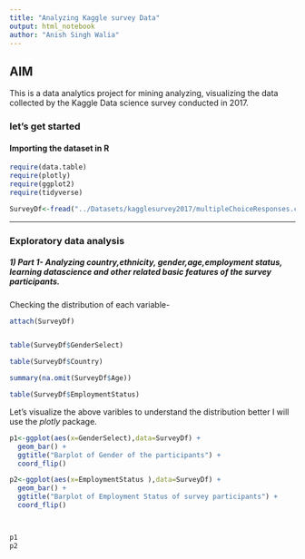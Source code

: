 ```yaml
---
title: "Analyzing Kaggle survey Data"
output: html_notebook
author: "Anish Singh Walia"
---
```


## AIM 

This is a data analytics project for mining analyzing, visualizing the data collected by the Kaggle Data science survey conducted in 2017.


### let's get started

#### Importing the dataset in R


```r

require(data.table)
require(plotly)
require(ggplot2)
require(tidyverse)

SurveyDf<-fread("../Datasets/kagglesurvey2017/multipleChoiceResponses.csv") #for faster data reading

```


-------------------


### Exploratory data analysis


##### 1) Part 1- Analyzing country,ethnicity, gender,age,employment status, learning datascience and other related basic features of the survey participants.

Checking the distribution of each variable-
```r
attach(SurveyDf)


table(SurveyDf$GenderSelect)

table(SurveyDf$Country)

summary(na.omit(SurveyDf$Age))

table(SurveyDf$EmploymentStatus)


```


Let's visualize the above varibles to understand the distribution better
I will use the _plotly_ package.

```r

p1<-ggplot(aes(x=GenderSelect),data=SurveyDf) +
  geom_bar() +
  ggtitle("Barplot of Gender of the participants") +
  coord_flip()

p2<-ggplot(aes(x=EmploymentStatus ),data=SurveyDf) +
  geom_bar() +
  ggtitle("Barplot of Employment Status of survey participants") +
  coord_flip()



p1
p2

```

























